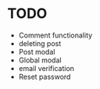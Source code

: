 # TODO

- Comment functionality
- deleting post
- Post modal
- Global modal
- email verification
- Reset password
